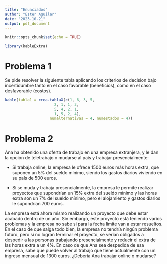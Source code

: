 ```yaml
---
title: "Enunciados"
author: "Ester Aguilar"
date: "2023-10-21"
output: pdf_document
---
```


```r
knitr::opts_chunk$set(echo = TRUE)
```

```r
library(kableExtra)
```

# Problema 1
Se pide resolver la siguiente tabla aplicando los criterios de decision bajo incertidumbre tanto en el caso favorable (beneficios), como en el caso desfavorable (costos).

```r
kable(tabla1 = crea.tablaX(c(1, 6, 3, 5,
                      2, 1, 1, 3,
                      5, 4, 2, 1,
                      1, 5, 2, 4),
                    numalternativas = 4, numestados = 4))
```


# Problema 2

Ana ha obtenido una oferta de trabajo en una empresa extranjera,
y le dan la opción de teletrabajo o mudarse al país y trabajar presencialmente:

- Si trabaja online, la empresa le ofrece 1500 euros más horas extra, que suponen
un 5% del sueldo mínimo, siendo los gastos diarios viviendo en su país de 500 euros.

- Si se muda y trabaja presencialmente, la empresa le permite realizar proyectos
que supondrían un 15% extra del sueldo mínimo y las horas extra son un 7% 
del sueldo mínimo, pero el alojamiento y gastos diarios le supondrían 700 euros.

La empresa está ahora mismo realizando un proyecto que debe
estar acabado dentro de un año. Sin embargo, este proyecto está teniendo varios
problemas y la empresa no sabe si para la fecha límite van a estar resueltos.
En el caso de que salga todo bien, la empresa no tendría ningún problema futuro,
pero si no logran terminar el proyecto, se verían obligados a despedir a
las personas trabajando presencialmente y reducir el extra de las horas
extra a un 4%.
En caso de que Ana sea despedida de esa empresa, sabe que puede
volver al trabajo que tiene actualmente con un ingreso mensual de 1300 euros.
¿Debería Ana trabajar online o mudarse?  

